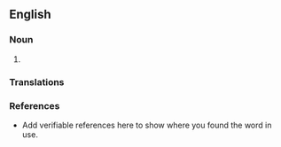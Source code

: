 ==English==

===Noun===
{{en-noun}}

# {{substub}}

===Translations===

===References===
*Add verifiable references here to show where you found the word in use.